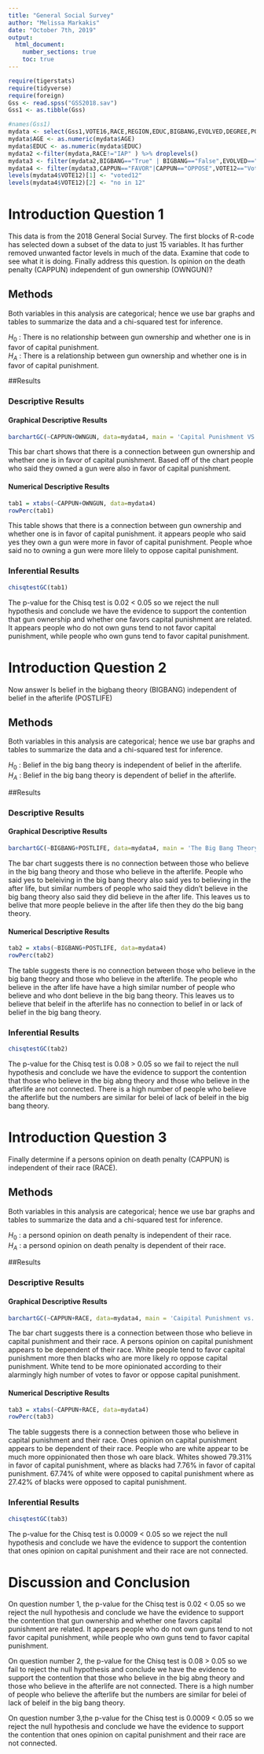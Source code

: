 ```yaml
---
title: "General Social Survey"
author: "Melissa Markakis"
date: "October 7th, 2019"
output: 
  html_document:
    number_sections: true
    toc: true
---
```



```r
require(tigerstats)
require(tidyverse)
require(foreign)
Gss <- read.spss("GSS2018.sav")
Gss1 <- as.tibble(Gss)
```

```r
#names(Gss1)
mydata <- select(Gss1,VOTE16,RACE,REGION,EDUC,BIGBANG,EVOLVED,DEGREE,POSTLIFE,AGE,OWNGUN,CAPPUN,COURTS,POLVIEWS,VOTE12,GOD)
mydata$AGE <- as.numeric(mydata$AGE)
mydata$EDUC <- as.numeric(mydata$EDUC)
mydata2 <-filter(mydata,RACE!="IAP" ) %>% droplevels()
mydata3 <- filter(mydata2,BIGBANG=="True" | BIGBANG=="False",EVOLVED=="True"|EVOLVED=="False",POSTLIFE=="YES"|POSTLIFE=="NO",OWNGUN=="YES"|OWNGUN=="NO",COURTS=="TOO HARSH"|COURTS=="NOT HARSH ENOUGH"|COURTS=="ABOUT RIGHT") %>% droplevels()
mydata4 <- filter(mydata3,CAPPUN=="FAVOR"|CAPPUN=="OPPOSE",VOTE12=="Voted"|VOTE12=="Did not vote",VOTE16=="Voted"|VOTE16=="Did not vote") %>% droplevels()
levels(mydata4$VOTE12)[1] <- "voted12"
levels(mydata4$VOTE12)[2] <- "no in 12"

```



# Introduction Question 1

<!--In this section you explain what you are trying to show.  Where did the data come from?  What is the research or other question you are trying to answer?!-->

This data is from the 2018 General Social Survey. The first blocks of R-code has selected down a subset of the data to just 15 variables. It has further removed unwanted factor levels in much of the data. Examine that code to see what it is doing. Finally address this question.  Is opinion on the death penalty (CAPPUN) independent of gun ownership (OWNGUN)?

## Methods

<!--Decide on your methods:  use "variable analysis" or other appropriate descriptors.  Make sure to choose at least one graphical method and at least one numerical method.!-->

Both variables in this analysis are categorical; hence we use bar graphs and tables to summarize the data and a chi-squared test for inference. 

$H_0$ : There is no relationship between gun ownership and whether one is in favor of capital punishment.  
$H_A$ : There is a relationship between gun ownership and whether one is in favor of capital punishment.

##Results

<!--Divide this section into two sub-sections:  One for your descriptive  results and one for your inferential results.!-->

### Descriptive Results



#### Graphical Descriptive Results

<!--Graphical results here.  Make sure to show your code.  Provide appropriate labels for axes, giving units if possible, and provide a good title for the graph, too.  Use the graphical results to describe the patterns if any that exist in the data as focused toward the research question!-->

```r
barchartGC(~CAPPUN+OWNGUN, data=mydata4, main = 'Capital Punishment VS. Gun Ownership', type = 'percent', xlab = ' Capital Punishment')
```

This bar chart shows that there is a connection between gun ownership and whether one is in favor of capital punishment. Based off of the chart people who said they owned a gun were also in favor of capital punishment.

#### Numerical Descriptive Results

<!--Numerical results go here. Use the numerical results to describe the patterns if any that exist in the data as focused toward the research question!-->

```r
tab1 = xtabs(~CAPPUN+OWNGUN, data=mydata4)
rowPerc(tab1)
```

This table shows that there is a connection between gun ownership and whether one is in favor of capital punishment. it appears people who said yes they own a gun  were more in favor of capital punishment. People whoe said no to owning a gun were more lilely to oppose capital punishment.

### Inferential Results

<!--State hypothesis clearly.  Make sure your discussion of the inferential test covers all the aspects that the test output produces, such as test statistic, p-value etc.  Make a decision about the null hypothesis, explain the assumptions on which the selected test/procedure was based, and why the chosen procedure satisfys the assumptions and is appropriate to answer the research question!-->

```r
chisqtestGC(tab1)
```

The p-value for the Chisq test is 0.02 < 0.05 so we reject the null hypothesis and conclude we have the evidence to support the contention that gun ownership and whether one favors capital punishment are related. It appears people who do not own guns tend to not favor capital punishment, while people who own guns tend to favor capital punishment.

# Introduction Question 2

<!--In this section you explain what you are trying to show.  Where did the data come from?  What is the research or other question you are trying to answer?!-->

Now answer Is belief in the bigbang theory (BIGBANG) independent of belief in the afterlife (POSTLIFE)

## Methods

<!--Decide on your methods:  use "variable analysis" or other appropriate descriptors.  Make sure to choose at least one graphical method and at least one numerical method.!-->

Both variables in this analysis are categorical; hence we use bar graphs and tables to summarize the data and a chi-squared test for inference. 

$H_0$ : Belief in the big bang theory is independent of belief in the afterlife.  
$H_A$ : Belief in the big bang theory is dependent of belief in the afterlife.

##Results

<!--Divide this section into two sub-sections:  One for your descriptive  results and one for your inferential results.!-->

### Descriptive Results

#### Graphical Descriptive Results

<!--Graphical results here.  Make sure to show your code.  Provide appropriate labels for axes, giving units if possible, and provide a good title for the graph, too.  Use the graphical results to describe the patterns if any that exist in the data as focused toward the research question!-->

```r
barchartGC(~BIGBANG+POSTLIFE, data=mydata4, main = 'The Big Bang Theory vs. Post Life', type = 'percent', xlab = ' Big Bang Theory')
```

The bar chart suggests there is no connection between those who believe in the big bang theory and those who believe in the afterlife. People who said yes to beleiving in the big bang theory also said yes to believing in the after life, but similar numbers of people who said they didn't believe in the big bang theory also said they did believe in the after life. This leaves us to belive that more people believe in the after life then they do the big bang theory.

#### Numerical Descriptive Results

<!--Numerical results go here. Use the numerical results to describe the patterns if any that exist in the data as focused toward the research question!-->

```r
tab2 = xtabs(~BIGBANG+POSTLIFE, data=mydata4)
rowPerc(tab2)
```

The table suggests there is no connection between those who believe in the big bang theory and those who believe in the afterlife. The people who believe in the after life have have a high similar number of people who believe and who dont believe in the big bang theory. This leaves us to believe that beleif in the afterlife has no connection to belief in or lack of belief in the big bang theory.

### Inferential Results

<!--State hypothesis clearly.  Make sure your discussion of the inferential test covers all the aspects that the test output produces, such as test statistic, p-value etc.  Make a decision about the null hypothesis, explain the assumptions on which the selected test/procedure was based, and why the chosen procedure satisfys the assumptions and is appropriate to answer the research question!-->

```r
chisqtestGC(tab2)
```

The p-value for the Chisq test is 0.08 > 0.05 so we fail to reject the null hypothesis and conclude we have the evidence to support the contention that those who believe in the big abng theory and those who believe in the afterlife are not connected. There is a high number of people who believe the afterlife but the numbers are similar for belei of lack of beleif in the big bang theory. 

# Introduction Question 3

<!--In this section you explain what you are trying to show.  Where did the data come from?  What is the research or other question you are trying to answer?!-->

Finally determine if a persons opinion on death penalty (CAPPUN) is independent of their race (RACE).

## Methods

<!--Decide on your methods:  use "variable analysis" or other appropriate descriptors.  Make sure to choose at least one graphical method and at least one numerical method.!-->

Both variables in this analysis are categorical; hence we use bar graphs and tables to summarize the data and a chi-squared test for inference. 

$H_0$ : a persond opinion on death penalty is independent of their race.  
$H_A$ : a persond opinion on death penalty is dependent of their race.

##Results

<!--Divide this section into two sub-sections:  One for your descriptive  results and one for your inferential results.!-->

### Descriptive Results

#### Graphical Descriptive Results

<!--Graphical results here.  Make sure to show your code.  Provide appropriate labels for axes, giving units if possible, and provide a good title for the graph, too.  Use the graphical results to describe the patterns if any that exist in the data as focused toward the research question!-->

```r
barchartGC(~CAPPUN+RACE, data=mydata4, main = 'Caipital Punishment vs. Race', type = 'percent', xlab = 'Capital Punishment')
```
 
 The bar chart suggests there is a connection between those who believe in capital punishment and their race. A persons opinion on capital punishment appears to be dependent of their race. White people tend to favor capital punishment more then blacks who are more likely ro oppose capital punishment. White tend to be more opinionated according to their alarmingly high number of votes to favor or oppose capital punishment.

#### Numerical Descriptive Results

<!--Numerical results go here. Use the numerical results to describe the patterns if any that exist in the data as focused toward the research question!-->

```r
tab3 = xtabs(~CAPPUN+RACE, data=mydata4)
rowPerc(tab3)
```
The table suggests there is a connection between those who believe in capital punishment and their race. Ones opinion on capital punishment appears to be dependent of their race. People who are white appear to be much more oppinionated then those wh oare black. Whites showed 79.31% in favor of capital punishment, where as blacks had 7.76% in favor of capital punishment. 67.74% of white were opposed to capital punishment where as 27.42% of blacks were opposed to capital punishment.

### Inferential Results

<!--State hypothesis clearly.  Make sure your discussion of the inferential test covers all the aspects that the test output produces, such as test statistic, p-value etc.  Make a decision about the null hypothesis, explain the assumptions on which the selected test/procedure was based, and why the chosen procedure satisfys the assumptions and is appropriate to answer the research question!-->

```r
chisqtestGC(tab3)
```
The p-value for the Chisq test is 0.0009 < 0.05 so we reject the null hypothesis and conclude we have the evidence to support the contention that ones opinion on capital punishment and their race are not connected.

# Discussion and Conclusion

<!--Discussion and conclusion here.  If you found a relationship be sure to consider whether the relationship occurs because one of the variavbles causes the other, or whether they perhasps are related for some other reason.  Watch the chapter 6 videos from the GeorgeTown videos collection.!-->

On question number 1, the p-value for the Chisq test is 0.02 < 0.05 so we reject the null hypothesis and conclude we have the evidence to support the contention that gun ownership and whether one favors capital punishment are related. It appears people who do not own guns tend to not favor capital punishment, while people who own guns tend to favor capital punishment.

On question number 2, the p-value for the Chisq test is 0.08 > 0.05 so we fail to reject the null hypothesis and conclude we have the evidence to support the contention that those who believe in the big abng theory and those who believe in the afterlife are not connected. There is a high number of people who believe the afterlife but the numbers are similar for belei of lack of beleif in the big bang theory. 

On question number 3,the p-value for the Chisq test is 0.0009 < 0.05 so we reject the null hypothesis and conclude we have the evidence to support the contention that ones opinion on capital punishment and their race are not connected.

